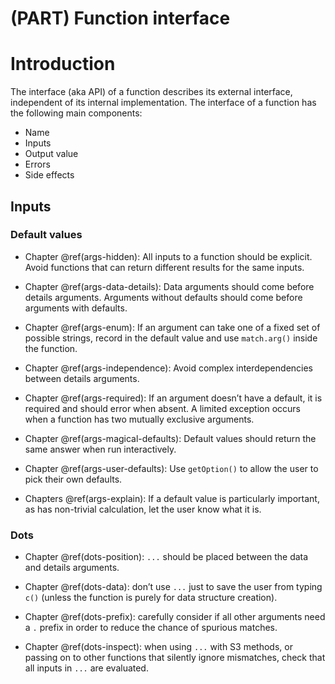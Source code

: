 # (PART) Function interface {-}

# Introduction  {#function-interface  .unnumbered}

The interface (aka API) of a function describes its external interface, independent of its internal implementation. The interface of a function has the following main components:

* Name
* Inputs
* Output value
* Errors
* Side effects

## Inputs

### Default values

* Chapter \@ref(args-hidden): All inputs to a function should be explicit.
  Avoid functions that can return different results for the same inputs.

* Chapter \@ref(args-data-details): Data arguments should come before details 
  arguments. Arguments without defaults should come before arguments with 
  defaults.

* Chapter \@ref(args-enum): If an argument can take one of a fixed set of 
  possible strings, record in the default value and use `match.arg()` inside
  the function.
  
* Chapter \@ref(args-independence): Avoid complex interdependencies between
  details arguments.

* Chapter \@ref(args-required): If an argument doesn't have a default, it is
  required and should error when absent. A limited exception occurs when a
  function has two mutually exclusive arguments.

* Chapter \@ref(args-magical-defaults): Default values should return the same 
  answer when run interactively.
  
* Chapter \@ref(args-user-defaults): Use `getOption()` to allow the user to
  pick their own defaults.

* Chapters \@ref(args-explain): If a default value is particularly important,
  as has non-trivial calculation, let the user know what it is.

### Dots

* Chapter \@ref(dots-position): `...` should be placed between the data and 
  details arguments.

* Chapter \@ref(dots-data): don't use `...` just to save the user from typing 
  `c()` (unless the function is purely for data structure creation).

* Chapter \@ref(dots-prefix): carefully consider if all other arguments need a 
  `.` prefix in order to reduce the chance of spurious matches.

* Chapter \@ref(dots-inspect): when using `...` with S3 methods, or passing on 
  to other functions that silently ignore mismatches, check that all inputs in 
  `...` are evaluated.
